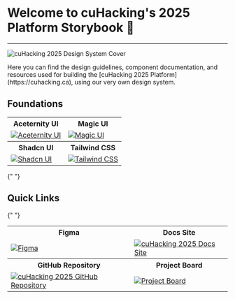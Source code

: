 


<Meta title="👋 Welcome" />

<div className="space-y-8 p-8">
  <h1 className="text-3xl font-bold text-center">Welcome to cuHacking's 2025 Platform Storybook 👋</h1>
  <hr/>

<Image
  src={cuhacking_2025_design_system_cover}
  alt="cuHacking 2025 Design System Cover"
  className="w-full h-auto mb-4"
/>


<p> Here you can find the design guidelines, component documentation, and resources used for building the [cuHacking 2025 Platform](https://cuhacking.ca), using our very own design system. </p>


<h2 className="text-2xl font-semibold">Foundations</h2>

<table className="table-auto mx-auto">
  <tr>
    <th className="text-center font-semibold">Aceternity UI</th>
    <th className="text-center font-semibold">Magic UI</th>
  </tr>
  <tr>
    <td className="text-center p-4">
      <a
        href="https://ui.aceternity.com"
        target="_blank"
        rel="noopener noreferrer"
      >
        <Image
          src={aceternity_ui_website}
          alt="Aceternity UI"
          className="w-full h-auto"
        />
      </a>
    </td>
    <td className="text-center p-4">
      <a
        href="https://magicui.design/"
        target="_blank"
        rel="noopener noreferrer"
      >
        <Image
          src={magic_ui_website}
          alt="Magic UI"
          className="w-full h-auto"
        />
      </a>
    </td>
  </tr>
  <tr>
    <th className="text-center font-semibold">Shadcn UI</th>
    <th className="text-center font-semibold">Tailwind CSS</th>
  </tr>
  <tr>
    <td className="text-center p-4">
      <a href="https://ui.shadcn.com" target="_blank" rel="noopener noreferrer">
        <Image
          src={shadcn_ui_website}
          alt="Shadcn UI"
          className="w-full h-auto"
        />
      </a>
    </td>
    <td className="text-center p-4">
      <a
        href="https://tailwindcss.com"
        target="_blank"
        rel="noopener noreferrer"
      >
        <Image
          src={tailwindcss_website}
          alt="Tailwind CSS"
          className="w-full h-auto"
        />
      </a>
    </td>
  </tr>
</table>

{" "}

<h2 className="text-2xl font-semibold">Quick Links</h2>

{" "}

<table className="table-auto mx-auto">
  <tr>
    <th className="text-center font-semibold">Figma</th>
    <th className="text-center font-semibold">Docs Site</th>
  </tr>
  <tr>
    <td className="text-center p-4">
      <a
        href="https://figma.com/design/wc1JOWR48tBNkjcjwY3AzB/%E2%8C%A8%EF%B8%8F-cuHacking-Design-System?node-id=0-1&t=YTR1ET4Qw1wG1cjz-1"
        target="_blank"
        rel="noopener noreferrer"
      >
        <Image
          src={cuhacking_2025_figma_design_system_and_assets}
          alt="Figma"
          className="w-full h-auto"
        />
      </a>
    </td>
    <td className="text-center p-4">
      <a
        href="https://docs.cuhacking.ca"
        target="_blank"
        rel="noopener noreferrer"
      >
        <Image
          src={cuhacking_2025_docs_site}
          alt="cuHacking 2025 Docs Site"
          className="w-full h-auto"
        />
      </a>
    </td>
  </tr>
  <tr>
    <th className="text-center font-semibold">GitHub Repository</th>
    <th className="text-center font-semibold">Project Board</th>
  </tr>
  <tr>
    <td className="text-center p-4">
      <a
        href="https://github.com/cuhacking/2025"
        target="_blank"
        rel="noopener noreferrer"
      >
        <Image
          src={cuhacking_2025_github_repo_readme}
          alt="cuHacking 2025 GitHub Repository"
          className="w-full h-auto"
        />
      </a>
    </td>
    <td className="text-center p-4">
      <a
        href="https://github.com/orgs/cuhacking/projects/4"
        target="_blank"
        rel="noopener noreferrer"
      >
        <Image
          src={cuhacking_2025_project_board}
          alt="Project Board"
          className="w-full h-auto"
        />
      </a>
    </td>
  </tr>
</table>
</div>
